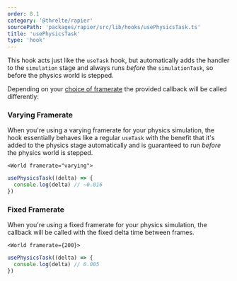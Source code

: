 ```yaml
---
order: 8.1
category: '@threlte/rapier'
sourcePath: 'packages/rapier/src/lib/hooks/usePhysicsTask.ts'
title: 'usePhysicsTask'
type: 'hook'
---
```


This hook acts just like the `useTask` hook, but automatically adds the handler
to the `simulation` stage and always runs _before_ the `simulationTask`, so
before the physics world is stepped.

Depending on your [choice of framerate](/reference/rapier/framerate) the
provided callback will be called differently:

### Varying Framerate

When you're using a varying framerate for your physics simulation, the hook
essentially behaves like a regular `useTask` with the benefit that it's added to
the physics stage automatically and is guaranteed to run _before_ the physics
world is stepped.

```svelte
<World framerate="varying">
```

```ts
usePhysicsTask((delta) => {
  console.log(delta) // ~0.016
})
```

### Fixed Framerate

When you're using a fixed framerate for your physics simulation, the callback
will be called with the fixed delta time between frames.

```svelte
<World framerate={200}>
```

```ts
usePhysicsTask((delta) => {
  console.log(delta) // 0.005
})
```
